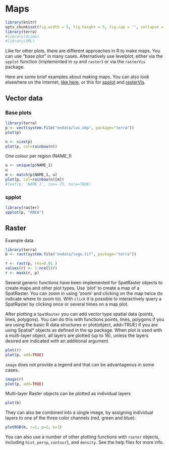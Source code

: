 # Maps

```r
library(knitr)
opts_chunk$set(fig.width = 5, fig.height = 5, fig.cap = '', collapse = TRUE)
library(terra)
#library(dismo)
#library(XML)
```

Like for other plots, there are different approaches in R to make maps. You can use "base plot" in many cases. Alternatively use levelplot, either via the `spplot` function (implemented in `sp` and `raster`) or via the `rasterVis` package.

Here are some brief examples about making maps. You can also look elsewhere on the Internet, [like here](http://www.nickeubank.com/wp-content/uploads/2015/10/RGIS3_MakingMaps_part1_mappingVectorData.html), or this for [spplot](https://edzer.github.io/sp/) and [rasterVis](https://oscarperpinan.github.io/rastervis/).


## Vector data

### Base plots 

```r
library(terra)
p <- vect(system.file("exdata/lux.shp", package="terra"))
plot(p)
```

```r
n <- size(p)
plot(p, col=rainbow(n))
```

One colour per region (NAME_1)

```r
u <- unique(p$NAME_1)
u
m <- match(p$NAME_1, u)
plot(p, col=rainbow(n)[m])
#text(p, 'NAME_2', cex=.75, halo=TRUE)
```

### spplot

```r
library(raster)
spplot(p, "AREA")
```


## Raster

Example data

```r
library(terra)
b <- rast(system.file("exdata/logo.tif", package="terra"))

r <- rast(p, res=0.01 )
values(r) <- 1:ncell(r)
r <- mask(r, p)
```

Several generic functions have been implemented for SpatRaster objects to create maps and other plot types. Use 'plot' to create a map of a SpatRaster. You can zoom in using 'zoom' and clicking on the map twice (to indicate where to zoom to). With `click` it is possible to interactively query a SpatRaster by clicking once or several times on a map plot.

After plotting a `SpatRaster` you can add vector type spatial data (points, lines, polygons). You can do this with functions points, lines, polygons if you are using the basic R data structures or plot(object, add=TRUE) if you are using Spatial* objects as defined in the sp package. When plot is used with a multi-layer object, all layers are plotted (up to 16), unless the layers desired are indicated with an additional argument. 

```r
plot(r)
plot(p, add=TRUE)
```

`image` does not provide a legend and that can be advantageous in some cases.

```r
image(r)
plot(p, add=TRUE)
```

Multi-layer Raster objects can be plotted as individual layers
```r
plot(b)
```

They can also be combined into a single image, by assigning individual layers to one of the three color channels (red, green and blue):
```r
plotRGB(b, r=1, g=2, b=3)
```

You can also use a number of other plotting functions with `raster` objects, including `hist`, `persp`, `contour`}, and `density`. See the help files for more info. 


